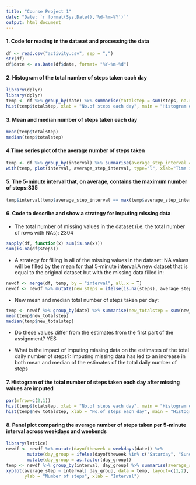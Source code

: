 ```yaml
---
title: "Course Project 1"
date: "Date: `r format(Sys.Date(),'%d-%m-%Y')`"
output: html_document
---
```


#### 1. Code for reading in the dataset and processing the data

```r
df <- read.csv("activity.csv", sep = ",")
str(df)
df$date <- as.Date(df$date, format= "%Y-%m-%d")
```

#### 2. Histogram of the total number of steps taken each day

```r
library(dplyr)
library(dplyr)
temp <- df %>% group_by(date) %>% summarise(totalstep = sum(steps, na.rm = T))
hist(temp$totalstep, xlab = "No.of steps each day", main = "Histogram of the total number of steps taken each day")

```

#### 3. Mean and median number of steps taken each day
```r
mean(temp$totalstep)
median(temp$totalstep)

```

#### 4.Time series plot of the average number of steps taken
```r
temp <- df %>% group_by(interval) %>% summarise(average_step_interval = mean(steps, na.rm = T))
with(temp, plot(interval, average_step_interval, type="l", xlab="Time interval", ylab="Average steps", main="The average daily activity pattern"))

```

#### 5. The 5-minute interval that, on average, contains the maximum number of steps:835
```r
temp$interval[temp$average_step_interval == max(temp$average_step_interval )]

```

#### 6. Code to describe and show a strategy for imputing missing data
- The total number of missing values in the dataset (i.e. the total number of rows with NAs): 2304
```r
sapply(df, function(x) sum(is.na(x)))
sum(is.na(df$steps))
```

- A strategy for filling in all of the missing values in the dataset: NA values will be filled by the mean for that 5-minute interval.A new dataset that is equal to the original dataset but with the missing data filled in:
```r
newdf <- merge(df, temp, by = "interval", all.x = T)
newdf <- newdf %>% mutate(new_steps = ifelse(is.na(steps), average_step_interval, steps))

```

- New mean and median total number of steps taken per day:
```r
temp <- newdf %>% group_by(date) %>% summarise(new_totalstep = sum(new_steps, na.rm = T), totalstep = sum(steps, na.rm = T))
mean(temp$new_totalstep)
median(temp$new_totalstep)
```

- Do these values differ from the estimates from the first part of the assignment? YES

- What is the impact of imputing missing data on the estimates of the total daily number of steps?: Imputing missing data has led to an increase in both mean and median of the estimates of the total daily number of steps


#### 7. Histogram of the total number of steps taken each day after missing values are imputed
```r
par(mfrow=c(2,1))
hist(temp$totalstep, xlab = "No.of steps each day", main = "Histogram of the total number of steps taken each day (without NAs)")
hist(temp$new_totalstep, xlab = "No.of steps each day", main = "Histogram of the total number of steps taken each day (imputing NAs)")
```

#### 8. Panel plot comparing the average number of steps taken per 5-minute interval across weekdays and weekends
```r
library(lattice)
newdf <- newdf %>% mutate(dayoftheweek = weekdays(date)) %>% 
        mutate(day_group = ifelse(dayoftheweek %in% c("Saturday", "Sunday"), "weekend", "weekday" )) %>% 
        mutate(day_group = as.factor(day_group))
temp <- newdf %>% group_by(interval, day_group) %>% summarise(average_step = mean(steps, na.rm = T))
xyplot(average_step ~ interval| day_group, data = temp, layout=c(1,2), type = "l",
       ylab = "Number of steps", xlab = "Interval")
```

 


